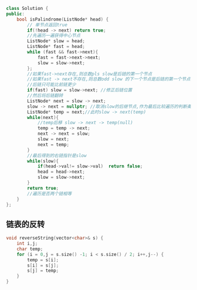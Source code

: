 

```cpp
class Solution {
public:
    bool isPalindrome(ListNode* head) {
        // 单节点返回true
        if(!head -> next) return true;
        //先遍历一遍获得中心节点
        ListNode* slow = head;
        ListNode* fast = head;
        while (fast && fast->next){
            fast = fast->next->next;
            slow = slow->next;
        };
        //如果fast->next存在,则总数pls slow是后链的第一个节点
        //如果fast -> next不存在,则总数odd slow 的下一个节点是后链的第一个节点
        //后链只可能比前链更少
        if(fast) slow = slow->next; //修正后链位置
        //然后将后链翻转
        ListNode* next = slow -> next;
        slow -> next = nullptr; //取消slow的后继节点,作为最后比较遍历的判断条件
        ListNode* temp = next;//此时slow -> next(temp)
        while(next){
            //temp后移 slow -> next -> temp(null)
            temp = temp -> next;
            next -> next = slow;
            slow = next;
            next = temp;
        }
        //最后得到的右链指针是slow
        while(slow){
            if(head->val!= slow->val)  return false;
            head = head->next;
            slow = slow->next;
        }
        return true;
        //遍历是否两个链相等
    }
};
```

## 链表的反转

```cpp
void reverseString(vector<char>& s) {
    int i,j;
    char temp;
    for (i = 0,j = s.size() -1; i < s.size() / 2; i++,j--) {
        temp = s[i];
        s[i] = s[j];
        s[j] = temp;
    }
}
```